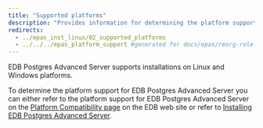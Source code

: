 ```yaml
---
title: "Supported platforms"
description: "Provides information for determining the platform support for EDB Postgres Advanced Server"
redirects:
  - ../epas_inst_linux/02_supported_platforms
  - ../../../epas_platform_support #generated for docs/epas/reorg-role-use-case-mode
---
```


EDB Postgres Advanced Server supports installations on Linux and Windows platforms. 

To determine the platform support for EDB Postgres Advanced Server you can either refer to the platform support for EDB Postgres Advanced Server on the [Platform Compatibility page](https://www.enterprisedb.com/platform-compatibility#epas) on the EDB web site or refer to [Installing EDB Postgres Advanced Server](../installing).




